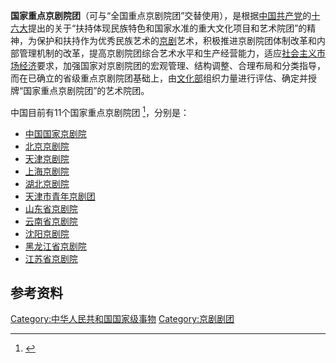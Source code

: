 '''国家重点京剧院团'''（可与“全国重点京剧院团”交替使用），是根据[[中国共产党|中国共产党]]的[[中国共产党第十六次全国代表大会|十六大]]提出的关于“扶持体现民族特色和国家水准的重大文化项目和艺术院团”的精神，为保护和扶持作为优秀民族艺术的[[京剧|京剧]]艺术，积极推进京剧院团体制改革和内部管理机制的改革，提高京剧院团综合艺术水平和生产经营能力，适应[[社会主义市场经济|社会主义市场经济]]要求，加强国家对京剧院团的宏观管理、结构调整、合理布局和分类指导，而在已确立的省级重点京剧院团基础上，由[[中华人民共和国文化部|文化部]]组织力量进行评估、确定并授牌“国家重点京剧院团”的艺术院团。

中国目前有11个国家重点京剧院团 <ref>{{Cite web |url=http://www.gmw.cn/01gmrb/2006-02/11/content_372120.htm |title=十一个国家重点京剧院团确定 |accessdate=2013-12-11 |archive-date=2015-09-24 |archive-url=https://web.archive.org/web/20150924040804/http://www.gmw.cn/01gmrb/2006-02/11/content_372120.htm |dead-url=no }}</ref>，分别是：
*[[中国国家京剧院|中国国家京剧院]]  
*[[北京京剧院|北京京剧院]]  
*[[天津京剧院|天津京剧院]]  
*[[上海京剧院|上海京剧院]]  
*[[湖北京剧院|湖北京剧院]]  
*[[天津市青年京剧团|天津市青年京剧团]]  
*[[山东省京剧院|山东省京剧院]]  
*[[云南省京剧院|云南省京剧院]]  
*[[沈阳京剧院|沈阳京剧院]]  
*[[黑龙江省京剧院|黑龙江省京剧院]]  
*[[江苏省京剧院|江苏省京剧院]]

==参考资料==
{{reflist}}

{{中华人民共和国各类资源保护列表}}

[[Category:中华人民共和国国家级事物|Category:中华人民共和国国家级事物]]
[[Category:京剧剧团|Category:京剧剧团]]